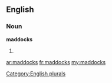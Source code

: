 ==English==

===Noun===
'''maddocks'''

# {{plural of|[[maddock]]}}

[[Category:English plurals]]

[[ar:maddocks]]
[[fr:maddocks]]
[[my:maddocks]]
